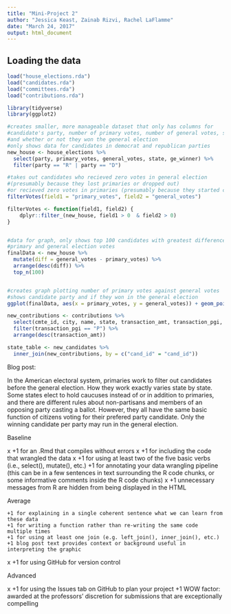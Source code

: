 ```yaml
---
title: "Mini-Project 2"
author: "Jessica Keast, Zainab Rizvi, Rachel LaFlamme"
date: "March 24, 2017"
output: html_document
---
```



## Loading the data

```r
load("house_elections.rda")
load("candidates.rda")
load("committees.rda")
load("contributions.rda")
```

```r
library(tidyverse)
library(ggplot2)
```

```r
#creates smaller, more manageable dataset that only has columns for
#candidate's party, number of primary votes, number of general votes, state
#and whether or not they won the general election
#only shows data for candidates in democrat and republican parties
new_house <- house_elections %>%
  select(party, primary_votes, general_votes, state, ge_winner) %>%
  filter(party == "R" | party == "D")

#takes out candidates who recieved zero votes in general election
#(presumably because they lost primaries or dropped out)
#or recieved zero votes in primaries (presumably because they started campaign after)  
filterVotes(field1 = "primary_votes", field2 = "general_votes")

filterVotes <- function(field1, field2) {
    dplyr::filter_(new_house, field1 > 0  & field2 > 0)
}


#data for graph, only shows top 100 candidates with greatest difference between
#primary and general election votes
finalData <- new_house %>%
  mutate(diff = general_votes - primary_votes) %>%
  arrange(desc(diff)) %>%
  top_n(100)


#creates graph plotting number of primary votes against general votes
#shows candidate party and if they won in the general election
ggplot(finalData, aes(x = primary_votes, y = general_votes)) + geom_point(aes(color = party, shape = ge_winner)) + scale_color_manual(values = c("blue", "red")) + geom_smooth(method = "lm", se = TRUE)
```

```r
new_contributions <- contributions %>%
  select(cmte_id, city, name, state, transaction_amt, transaction_pgi, cand_id, zip_code) %>%
  filter(transaction_pgi == "P") %>%
  arrange(desc(transaction_amt))

```

```r
state_table <- new_candidates %>%
  inner_join(new_contributions, by = c("cand_id" = "cand_id")) 
```
Blog post:

In the American electoral system, primaries work to filter out candidates before the general election. How they work exactly varies state by state. Some states elect to hold caucuses instead of or in addition to primaries, and there are different rules about non-partisans and members of an opposing party casting a ballot. However, they all have the same basic function of citizens voting for their prefered party candidate. Only the winning candidate per party may run in the general election.



Baseline

x    +1 for an .Rmd that compiles without errors
x    +1 for including the code that wrangled the data
x    +1 for using at least two of the five basic verbs (i.e., select(), mutate(), etc.)
    +1 for annotating your data wrangling pipeline (this can be in a few sentences in text surrounding the R code chunks, or some informative comments inside the R code chunks)
x    +1 unnecessary messages from R are hidden from being displayed in the HTML

Average

    +1 for explaining in a single coherent sentence what we can learn from these data
    +1 for writing a function rather than re-writing the same code multiple times
    +1 for using at least one join (e.g. left_join(), inner_join(), etc.)
    +1 blog post text provides context or background useful in interpreting the graphic
x    +1 for using GitHub for version control

Advanced

x    +1 for using the Issues tab on GitHub to plan your project
    +1 WOW factor: awarded at the professors’ discretion for submissions that are exceptionally compelling







